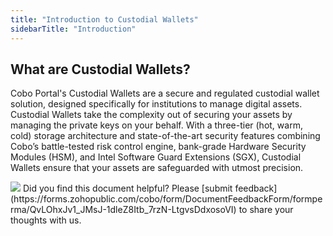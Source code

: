 ```yaml
---
title: "Introduction to Custodial Wallets"
sidebarTitle: "Introduction"
---
```


## What are Custodial Wallets?

Cobo Portal's Custodial Wallets are a secure and regulated custodial wallet solution, designed specifically for institutions to manage digital assets. Custodial Wallets take the complexity out of securing your assets by managing the private keys on your behalf. With a three-tier (hot, warm, cold) storage architecture and state-of-the-art security features combining Cobo’s battle-tested risk control engine, bank-grade Hardware Security Modules (HSM), and Intel Software Guard Extensions (SGX), Custodial Wallets ensure that your assets are safeguarded with utmost precision.

<img src="/en/images/custodial-wallet/custodial-wallet-dashboard.png" className="screenshot_full_screen"/>
<Tip>Did you find this document helpful? Please [submit feedback](https://forms.zohopublic.com/cobo/form/DocumentFeedbackForm/formperma/QvLOhxJv1_JMsJ-1dleZ8Itb_7rzN-LtgvsDdxosoVI) to share your thoughts with us.</Tip>